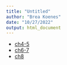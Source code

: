 ```yaml
---
title: "Untitled"
author: "Brea Koenes"
date: "10/27/2022"
output: html_document
---
```


* [ch4-5](ch4-5.html)
* [ch6-7](ch6-7.html)
* [ch8](ch8.html)

